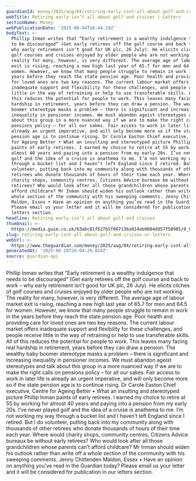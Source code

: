 ```yaml
---
guardianId: money/2025/aug/04/retiring-early-isnt-all-about-golf-and-cruises
webTitle: Retiring early isn’t all about golf and cruises | Letters
sectionName: Money
webPublicationDate: '2025-08-04T16:44:19Z'
bodyText: >-
  Phillip Inman writes that “Early retirement is a wealthy indulgence that needs
  to be discouraged” (Get early retirees off the golf course and back to work –
  why early retirement isn’t good for UK plc, 26 July). He elicits cliches of
  golf courses and cruises enjoyed by older people who are not working. The
  reality for many, however, is very different. The average age of labour market
  exit is rising, reaching a new high last year of 65.7 for men and 64.5 for
  women. However, we know that many people struggle to remain in work in the
  years before they reach the state pension age. Poor health and providing care
  for loved ones are two key reasons. The current labour market offers
  inadequate support and flexibility for these challenges, and people receive
  little in the way of retraining or help to use transferable skills. All of
  this reduces the potential for people to work. This leaves many facing real
  hardship in retirement, years before they can draw a pension. The wealthy baby
  boomer stereotype masks a problem – there is significant and increasing
  inequality in pensioner incomes. We must abandon ageist stereotypes and talk
  about this group in a more nuanced way if we are to make the right calls on
  pensions policy – for all our sakes. Fair access to work in later life is
  already an urgent imperative, and will only become more so if the state
  pension age is to continue rising. Dr Carole Easton Chief executive, Centre
  for Ageing Better • What an insulting and stereotyped picture Phillip Inman
  paints of early retirees. I earned my choice to retire at 55 by working for
  almost 40 years and paying into a pension from my early 20s. I’ve never played
  golf and the idea of a cruise is anathema to me. I’m not working my way
  through a bucket list and I haven’t left England since I retired. But I do
  volunteer, putting back into my community along with thousands of other
  retirees who donate thousands of hours of their time each year. Where would
  charity shops, community centres, Citizens Advice bureaux be without early
  retirees? Who would look after all those grandchildren whose parents can’t
  afford childcare? Mr Inman should widen his outlook rather than write off a
  whole section of the community with his sweeping comments. Jenny Chittenden
  Maldon, Essex • Have an opinion on anything you’ve read in the Guardian today?
  Please email us your letter and it will be considered for publication in our
  letters section.
headline: Retiring early isn’t all about golf and cruises
thumbnail: >-
  https://media.guim.co.uk/63a6c81f527b5f067136a914ab0804d957f58985/0_0_4297_3440/500.jpg
slug: retiring-early-isnt-all-about-golf-and-cruises-or-letters
webUrl: >-
  https://www.theguardian.com/money/2025/aug/04/retiring-early-isnt-all-about-golf-and-cruises
generatedAt: '2025-08-28T20:04:29.824Z'
source: guardian-api
---
```

Phillip Inman writes that “Early retirement is a wealthy indulgence that needs to be discouraged” (Get early retirees off the golf course and back to work – why early retirement isn’t good for UK plc, 26 July). He elicits cliches of golf courses and cruises enjoyed by older people who are not working. The reality for many, however, is very different. The average age of labour market exit is rising, reaching a new high last year of 65.7 for men and 64.5 for women. However, we know that many people struggle to remain in work in the years before they reach the state pension age. Poor health and providing care for loved ones are two key reasons. The current labour market offers inadequate support and flexibility for these challenges, and people receive little in the way of retraining or help to use transferable skills. All of this reduces the potential for people to work. This leaves many facing real hardship in retirement, years before they can draw a pension. The wealthy baby boomer stereotype masks a problem – there is significant and increasing inequality in pensioner incomes. We must abandon ageist stereotypes and talk about this group in a more nuanced way if we are to make the right calls on pensions policy – for all our sakes. Fair access to work in later life is already an urgent imperative, and will only become more so if the state pension age is to continue rising. Dr Carole Easton Chief executive, Centre for Ageing Better • What an insulting and stereotyped picture Phillip Inman paints of early retirees. I earned my choice to retire at 55 by working for almost 40 years and paying into a pension from my early 20s. I’ve never played golf and the idea of a cruise is anathema to me. I’m not working my way through a bucket list and I haven’t left England since I retired. But I do volunteer, putting back into my community along with thousands of other retirees who donate thousands of hours of their time each year. Where would charity shops, community centres, Citizens Advice bureaux be without early retirees? Who would look after all those grandchildren whose parents can’t afford childcare? Mr Inman should widen his outlook rather than write off a whole section of the community with his sweeping comments. Jenny Chittenden Maldon, Essex • Have an opinion on anything you’ve read in the Guardian today? Please email us your letter and it will be considered for publication in our letters section.
